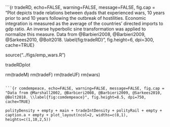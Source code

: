 ```{r tradeRD, echo=FALSE, warning=FALSE, message=FALSE, fig.cap = "Plot depicts trade relations between dyads that experienced wars, 10 years prior to and 10 years following the outbreak of hostilities. Economic integration is measured as the average of the countries' directed imports to gdp ratio. An inverse hyperbolic sine transformation was applied to normalize this measure. Data from @Barbieri2008, @Barbieri2009, @Sarkees2010, @Bolt2018. \\label{fig:tradeRD}", fig.height=6, dpi=300, cache=TRUE}

source("../figs/emp_wars.R")

tradeRDplot

rm(tradeM)
rm(tradeF)
rm(tradeUF)
rm(wars)

```

```{r comdempeace, echo=FALSE, warning=FALSE, message=FALSE, fig.cap = "Data from @Marshall2002, @Barbieri2008, @Barbieri2009, @Sarkees2010, @Bolt2018. \\label{fig:comdempeace}", fig.height=8.5, dpi=750, cache=TRUE}

polityDensity + empty + main + tradeIntDensity + polityRail + empty + caption.a + empty + plot_layout(ncol=2, widths=c(8,1), heights=c(1,10,2,5))

```